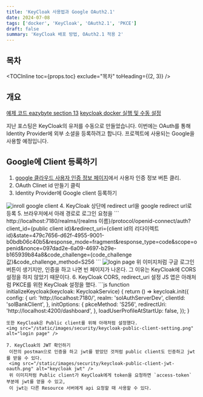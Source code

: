 ```yaml
---
title: 'KeyCloak 사용법과 Google OAuth2.1'
date: 2024-07-08
tags: ['docker', 'KeyCloak', 'OAuth2.1', 'PKCE']
draft: false
summary: 'KeyCloak 배포 방법, OAuth2.1 적용 2'
---
```


## 목차

<TOCInline toc={props.toc} exclude="목차" toHeading={(2, 3)} />

## 개요

[예제 코드 eazybyte section 13](https://github.com/eazybytes/springsecurity6/tree/3.2.0/section_13)
[keycloak docker 실행 및 수동 설정](/blog/security/how-to-keycloak-manual)

지난 포스팅은 KeyCloak의 유저를 수동으로 만들었습니다. 이번에는 OAuth를 통해 Identity Provider에 외부 소셜을 등록하려고 합니다.
프로젝트에 사용되는 Google을 사용할 예정입니다.

## Google에 Client 등록하기

1. [google 클라우드 사용자 인증 정보 페이지](https://console.cloud.google.com/apis/credentials?project=aws-test-402302&hl=ko)에서 사용자 인증 정보 버튼 클리.
2. OAuth Clinet id 만들기 클릭
3. Identity Provider에 Google client 등록하기
  <img src="/static/images/security/keycloak-inroll-google-client.png" alt="inroll google client" />
4. KeyCloak 상단에 redirect url을 google redirect url로 등록
5. 브라우저에서 아래 경로로 로그인 요청을
    ```
      http://localhost:7180/realms/{realms 이름}/protocol/openid-connect/auth?client_id={public client id}&redirect_uri={client id의 리다이렉트 id}&state=479c7656-d62f-4955-9001-b0bdb06c40b5&response_mode=fragment&response_type=code&scope=openid&nonce=097dad2e-6a09-4697-b29e-b165939b84a8&code_challenge={code_challenge 값}&code_challenge_method=S256
    ```
  <img src="/static/images/security/keycloak-login-page.png" alt="login page" />
  위 이미지처럼 구글 로그인 버튼이 생기지만, 인증을 하고 나면 빈 페이지가 나온다. 그 이유는 KeyCloak에 CORS 설정을 하지 않았기 때문이다.
6. KeyCloak CORS, redirect_uri 설정
 JS 앱은 아래처럼 PKCE를 위한 KeyCloak 설정을 했다.
 ```js
    function initializeKeycloak(keycloak: KeycloakService) {
      return () =>
        keycloak.init({
          config: {
            url: 'http://localhost:7180/',
            realm: 'solAuthServerDev',
            clientId: 'solBankClient',
          },
          initOptions: {
            pkceMethod: 'S256',
            redirectUri: 'http://localhost:4200/dashboard',
          },
          loadUserProfileAtStartUp: false,
        });
    }

 ```
 또한 KeyCloak은 Public client를 위해 아래처럼 설정했다.
 <img src="/static/images/security/keycloak-public-client-setting.png" alt="login page" />

7. KeyCloak의 JWT 확인하기
  이전의 postman으로 인증을 하고 jwt를 받았던 것처럼 public client도 인증하고 jwt를 받을 수 있다.
  <img src="/static/images/security/keycloak-public-client-jwt-oauth.png" alt="keycloak jwt" />
  위 이미지처럼 Public client가 KeyCloak에게 token을 요청하면 `access-token` 부분에 jwt를 얻을 수 있고,
  이 jwt는 다른 Resource 서버에게 api 요청할 때 사용할 수 있다.
